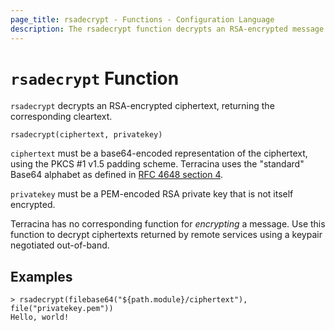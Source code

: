 ```yaml
---
page_title: rsadecrypt - Functions - Configuration Language
description: The rsadecrypt function decrypts an RSA-encrypted message.
---
```


# `rsadecrypt` Function

`rsadecrypt` decrypts an RSA-encrypted ciphertext, returning the corresponding
cleartext.

```hcl
rsadecrypt(ciphertext, privatekey)
```

`ciphertext` must be a base64-encoded representation of the ciphertext, using
the PKCS #1 v1.5 padding scheme. Terracina uses the "standard" Base64 alphabet
as defined in [RFC 4648 section 4](https://tools.ietf.org/html/rfc4648#section-4).

`privatekey` must be a PEM-encoded RSA private key that is not itself
encrypted.

Terracina has no corresponding function for _encrypting_ a message. Use this
function to decrypt ciphertexts returned by remote services using a keypair
negotiated out-of-band.

## Examples

```
> rsadecrypt(filebase64("${path.module}/ciphertext"), file("privatekey.pem"))
Hello, world!
```

